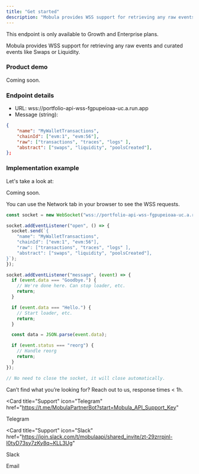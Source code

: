 ```yaml
---
title: "Get started"
description: "Mobula provides WSS support for retrieving any raw events and curated events (i.e. Swaps, Liquidity)."
---
```


<Tip> This endpoint is only available to Growth and Enterprise plans. </Tip>

Mobula provides WSS support for retrieving any raw events and curated events like Swaps or Liquidity.

### Product demo

Coming soon.

### Endpoint details

- URL: wss://portfolio-api-wss-fgpupeioaa-uc.a.run.app
- Message (string):

```json
{
    "name": "MyWalletTransactions",
    "chainId": ["evm:1", "evm:56"],
    "raw": ["transactions", "traces", "logs" ],
    "abstract": ["swaps", "liquidity", "poolsCreated"],
};
```

### Implementation example

Let's take a look at:

Coming soon.

<Tip>You can use the Network tab in your browser to see the WSS requests. </Tip>

```typescript
const socket = new WebSocket("wss://portfolio-api-wss-fgpupeioaa-uc.a.run.app");

socket.addEventListener("open", () => {
  socket.send(`{
    "name": "MyWalletTransactions",
    "chainId": ["evm:1", "evm:56"],
    "raw": ["transactions", "traces", "logs" ],
    "abstract": ["swaps", "liquidity", "poolsCreated"],
}`);
});

socket.addEventListener("message", (event) => {
  if (event.data === "Goodbye.") {
    // We're done here. Can stop loader, etc.
    return;
  }

  if (event.data === "Hello.") {
    // Start loader, etc.
    return;
  }

  const data = JSON.parse(event.data);

  if (event.status === "reorg") {
    // Handle reorg
    return;
  }
});

// No need to close the socket, it will close automatically.
```

Can’t find what you’re looking for? Reach out to us, response times < 1h.

<CardGroup>

<Card
  title="Support"
  icon="Telegram"
  href="https://t.me/MobulaPartnerBot?start=Mobula_API_Support_Key"
>
  Telegram
</Card>

<Card
  title="Support"
  icon="Slack"
  href="https://join.slack.com/t/mobulaapi/shared_invite/zt-29zrrpjnl-I0tyD73sy7zKy8q~KLL3Ug"
>
  Slack
</Card>

<Card title="Need help?" icon="envelope" href="mailto:contact@mobulalabs.org">
  Email
</Card>

</CardGroup>
